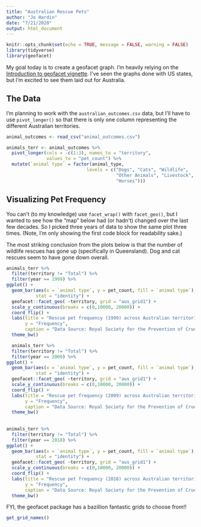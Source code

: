 ```yaml
---
title: "Australian Rescue Pets"
author: "Jo Hardin"
date: "7/21/2020"
output: html_document
---
```


```r
knitr::opts_chunk$set(echo = TRUE, message = FALSE, warning = FALSE)
library(tidyverse)
library(geofacet)
```

My goal today is to create a geofacet graph.  I'm heavily relying on the [Introduction to geofacet vignette](https://cran.r-project.org/web/packages/geofacet/vignettes/geofacet.html).  I've seen the graphs done with US states, but I'm excited to see them laid out for Australia.  

## The Data

I'm planning to work with the `australian_outcomes.csv` data, but I'll have to use `pivot_longer()` so that there is only one column representing the different Australian territories.

```r
animal_outcomes <- read_csv("animal_outcomes.csv")

animals_terr <- animal_outcomes %>%
  pivot_longer(cols = -c(1:3), names_to = "territory",
               values_to = "pet_count") %>%
  mutate(`animal type` = factor(animal_type, 
                              levels = c("Dogs", "Cats", "Wildlife",
                                         "Other Animals", "Livestock",
                                         "Horses")))

```


## Visualizing Pet Frequency

You can't (to my knowledge) use `facet_wrap()` with `facet_geo()`, but I wanted to see how the "map" below had (or hadn't) changed over the last few decades.  So I picked three years of data to show the same plot three times.  (Note, I'm only showing the first code block for readability sake.)

The most striking conclusion from the plots below is that the number of wildlife rescues has gone up (specifically in Queensland).  Dog and cat rescues seem to have gone down overall.

```r

animals_terr %>%
  filter(territory != "Total") %>%
  filter(year == 1999) %>%
ggplot() +
  geom_bar(aes(x = `animal type`, y = pet_count, fill = `animal type`), 
           stat = "identity") +
  geofacet::facet_geo( ~territory, grid = "aus_grid1") +
  scale_y_continuous(breaks = c(0,10000, 20000)) +
  coord_flip() + 
  labs(title = "Rescue pet frequency (1999) across Australian territories",
       y = "Frequency",
       caption = "Data Source: Royal Society for the Prevention of Cruelty to Animals, https://www.rspca.org.au/what-we-do/our-role-caring-animals/annual-statistics") +
  theme_bw() 
```

```r
  animals_terr %>%
  filter(territory != "Total") %>%
  filter(year == 2009) %>%
ggplot() +
  geom_bar(aes(x = `animal type`, y = pet_count, fill = `animal type`), 
           stat = "identity") +
  geofacet::facet_geo( ~territory, grid = "aus_grid1") +
  scale_y_continuous(breaks = c(0,10000, 20000)) +
  coord_flip() + 
  labs(title = "Rescue pet frequency (2009) across Australian territories",
       y = "Frequency",
       caption = "Data Source: Royal Society for the Prevention of Cruelty to Animals, https://www.rspca.org.au/what-we-do/our-role-caring-animals/annual-statistics") +
  theme_bw() 
  
  
animals_terr %>%
  filter(territory != "Total") %>%
  filter(year == 2018) %>%
ggplot() +
  geom_bar(aes(x = `animal type`, y = pet_count, fill = `animal type`), 
           stat = "identity") +
  geofacet::facet_geo( ~territory, grid = "aus_grid1") +
  scale_y_continuous(breaks = c(0,10000, 20000)) +
  coord_flip() + 
  labs(title = "Rescue pet frequency (2018) across Australian territories",
       y = "Frequency",
       caption = "Data Source: Royal Society for the Prevention of Cruelty to Animals, https://www.rspca.org.au/what-we-do/our-role-caring-animals/annual-statistics") +
  theme_bw() 

```


FYI, the geofacet package has a bazillion fantastic grids to choose from!!

```r
get_grid_names()
```
